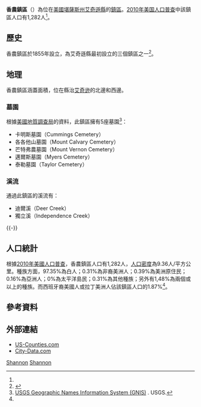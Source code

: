 {{noteTA
|G1=USState
}}
{{Infobox settlement
|official_name = 香農鎮區
|native_name = Shannon Township
|settlement_type = 鎮區
|image_map = Map highlighting Shannon Township, Atchison County, Kansas.svg
|map_caption = 香農鎮區在艾奇遜縣的位置
|coordinates_display = inline,title
|coordinates_region = US-KS
|subdivision_type = [[世界政區索引|國家]]
|subdivision_name = [[美国|美国]]
|subdivision_type1 = [[美國行政區劃|州]]
|subdivision_name1 = [[堪薩斯州|堪薩斯州]]
|subdivision_type2 = [[堪萨斯州行政区划|縣]]
|subdivision_name2 = [[艾奇遜縣_(堪薩斯州)|艾奇遜縣]]
|area_total_km2 = 137.0
|area_land_km2 = 135.7
|area_water_km2 = 1.3
|area_total_sq_mi = 
|area_land_sq_mi = 
|area_water_sq_mi = 
|area_water_percent = 0.97
|population_as_of = [[2010年美国人口普查|2010]]
|population_footnotes = <ref name=census>{{cite web|url=http://www.census.gov/geo/www/gazetteer/gazetteer2010.html|title=2010 Census Gazetteer Files|publisher=[[美国人口调查局|美国人口调查局]]|accessdate=2016-02-19|archive-url=https://web.archive.org/web/20121021075704/http://www.census.gov/geo/www/gazetteer/gazetteer2010.html|archive-date=2012-10-21|dead-url=yes}}</ref>
|population_total = 1282
|population_density_km2 = auto
|elevation_footnotes = 
|elevation_m = 312
|elevation_ft = 1024
|latd = 39
|latm = 35
|lats = 28
|latNS = N
|longd = 95
|longm = 10
|longs = 06
|longEW = W
|blank_name = [[地名信息系统|GNIS]] feature ID
|blank_info = [http://geonames.usgs.gov/pls/gnispublic/f?p=gnispq:3:::NO::P3_FID:0473281 0473281]
|website = 
|footnotes = 
}}

'''香農鎮區'''（{{lang-en|'''Shannon Township'''}}）為位在[[美國|美國]][[堪薩斯州|堪薩斯州]][[艾奇遜縣_(堪薩斯州)|艾奇遜縣]]的[[行政鎮區|鎮區]]。[[2010年美国人口普查|2010年美国人口普查]]中該鎮區人口有1,282人<ref name=census/>。

==歷史==
香農鎮區於1855年設立，為艾奇遜縣最初設立的三個鎮區之一<ref>{{cite book | url=http://books.google.com/books?id=dBA1AQAAMAAJ&pg=PA64#v=onepage&q&f=false | title=History of Atchison County, Kansas | publisher=Standard Publishing Company | author=Ingalls, Sheffield | year=1916 | pages=64}}</ref>。

==地理==
香農鎮區涵蓋面積{{convert|137.0|km2|sqmi}}，位在縣治[[艾奇逊_(堪萨斯州)|艾奇逊]]的北邊和西邊。

===墓園===
根據[[美國地質調查局|美國地質調查局]]的資料，此鎮區擁有5座墓園<ref>[http://geonames.usgs.gov/domestic/index.html USGS Geographic Names Information System (GNIS)] {{Wayback|url=http://geonames.usgs.gov/domestic/index.html |date=20190428150204 }}. USGS.</ref>：
*卡明斯墓園（Cummings Cemetery）
*各各他山墓園（Mount Calvary Cemetery）
*芒特弗農墓園（Mount Vernon Cemetery）
*邁爾斯墓園（Myers Cemetery）
*泰勒墓園（Taylor Cemetery）

===溪流===
通過此鎮區的溪流有：
*迪爾溪（Deer Creek）
*獨立溪（Independence Creek）
{{-}}
==人口統計==
根據[[2010年美國人口普查|2010年美國人口普查]]，香農鎮區人口有1,282人，[[人口密度|人口密度]]為9.36人/平方公里。種族方面，97.35%為白人；0.31%為非裔美洲人；0.39%為美洲原住民；0.16%為亞洲人；0%為太平洋島民；0.31%為其他種族；另外有1,48%為兩個或以上的種族。而西班牙裔美國人或拉丁美洲人佔該鎮區人口的1.87%<ref name=census/>。

==參考資料==
{{reflist}}

==外部連結==
* [https://web.archive.org/web/20080723112151/http://www.us-counties.com/localgov/kansas.html US-Counties.com]
* [http://www.city-data.com/township/Shannon-Atchison-KS.html City-Data.com]

{{艾奇遜縣 (堪薩斯州)}}

[[Category:艾奇遜縣鎮區_(堪薩斯州)|Shannon]]
[[Category:堪薩斯州鎮區|Shannon]]